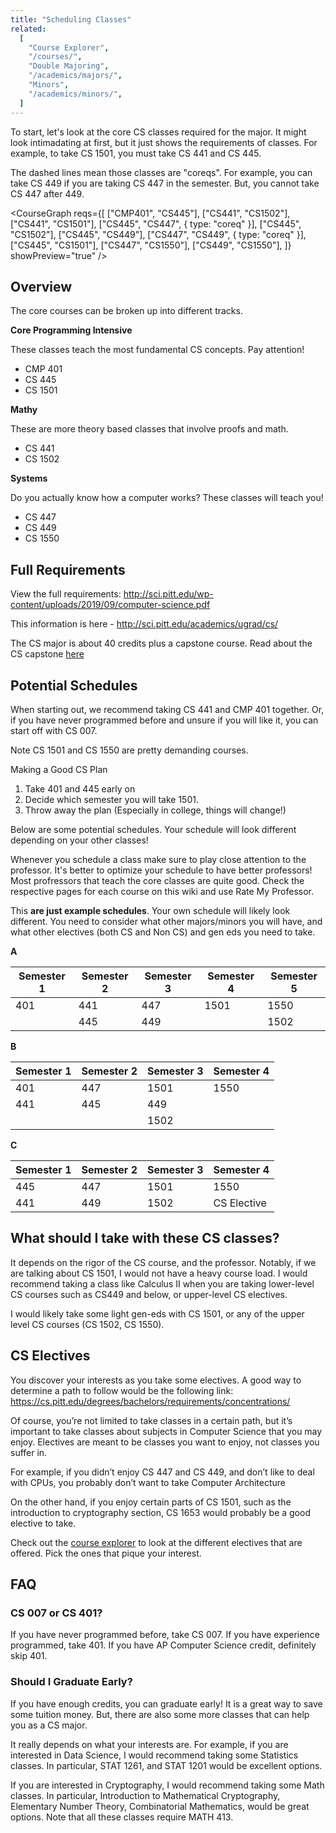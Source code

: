 ```yaml
---
title: "Scheduling Classes"
related:
  [
    "Course Explorer",
    "/courses/",
    "Double Majoring",
    "/academics/majors/",
    "Minors",
    "/academics/minors/",
  ]
---
```


To start, let's look at the core CS classes required for the major. It
might look intimadating at first, but it just shows the requirements
of classes. For example, to take CS 1501, you must take CS 441 and CS 445.

The dashed lines mean those classes are "coreqs". For example, you can take CS 449 if you are taking CS 447 in the semester. But, you cannot take
CS 447 after 449.

<CourseGraph
  reqs={[
    ["CMP401", "CS445"],
    ["CS441", "CS1502"],
    ["CS441", "CS1501"],
    ["CS445", "CS447", { type: "coreq" }],
    ["CS445", "CS1502"],
    ["CS445", "CS449"],
    ["CS447", "CS449", { type: "coreq" }],
    ["CS445", "CS1501"],
    ["CS447", "CS1550"],
    ["CS449", "CS1550"],
  ]}
  showPreview="true"
/>

## Overview

The core courses can be broken up into different tracks.

**Core Programming Intensive**

These classes teach the most fundamental CS concepts. Pay attention!

- CMP 401
- CS 445
- CS 1501

**Mathy**

These are more theory based classes that involve proofs and math.

- CS 441
- CS 1502

**Systems**

Do you actually know how a computer works? These classes will teach you!

- CS 447
- CS 449
- CS 1550

## Full Requirements

View the full requirements: http://sci.pitt.edu/wp-content/uploads/2019/09/computer-science.pdf

This information is here - http://sci.pitt.edu/academics/ugrad/cs/

The CS major is about 40 credits plus a capstone course. Read about the CS capstone [here](/academics/registration/capstone/)

## Potential Schedules

When starting out, we recommend taking CS 441 and CMP 401 together. Or, if you have never programmed before and unsure if you
will like it, you can start off with CS 007.

Note CS 1501 and CS 1550 are pretty demanding courses.

Making a Good CS Plan

1. Take 401 and 445 early on
2. Decide which semester you will take 1501.
3. Throw away the plan (Especially in college, things will change!)

Below are some potential schedules. Your schedule will look different depending on your other classes!

Whenever you schedule a class make sure to play close attention to the professor. It's better to optimize your schedule
to have better professors! Most profressors that teach the core classes are quite good. Check the respective pages for each
course on this wiki and use Rate My Professor.

This **are just example schedules**. Your own schedule will likely look different. You need to consider what other majors/minors you will have,
and what other electives (both CS and Non CS) and gen eds you need to take.

**A**

| Semester 1 | Semester 2 | Semester 3 | Semester 4 | Semester 5 |
| ---------- | ---------- | ---------- | ---------- | ---------- |
| 401        | 441        | 447        | 1501       | 1550       |
|            | 445        | 449        |            | 1502       |

**B**

| Semester 1 | Semester 2 | Semester 3 | Semester 4 |
| ---------- | ---------- | ---------- | ---------- |
| 401        | 447        | 1501       | 1550       |
| 441        | 445        | 449        |            |
|            |            | 1502       |            |

**C**

| Semester 1 | Semester 2 | Semester 3 | Semester 4  |
| ---------- | ---------- | ---------- | ----------- |
| 445        | 447        | 1501       | 1550        |
| 441        | 449        | 1502       | CS Elective |

## What should I take with these CS classes?

It depends on the rigor of the CS course, and the professor. Notably, if we are talking about CS 1501, I would not have a heavy course load. I would recommend taking a class like Calculus II when you are taking lower-level CS courses such as CS449 and below, or upper-level CS electives.

I would likely take some light gen-eds with CS 1501, or any of the upper level CS courses (CS 1502, CS 1550).

## CS Electives

You discover your interests as you take some electives. A good way to determine a path to follow would be the following link: https://cs.pitt.edu/degrees/bachelors/requirements/concentrations/

Of course, you’re not limited to take classes in a certain path, but it’s important to take classes about subjects in Computer Science that you may enjoy. Electives are meant to be classes you want to enjoy, not classes you suffer in.

For example, if you didn’t enjoy CS 447 and CS 449, and don’t like to deal with CPUs, you probably don’t want to take Computer Architecture

On the other hand, if you enjoy certain parts of CS 1501, such as the introduction to cryptography section, CS 1653 would probably be a good elective to take.

Check out the [course explorer](/courses) to look at the different electives that are offered. Pick the ones that pique your interest.

## FAQ

### CS 007 or CS 401?

If you have never programmed before, take CS 007. If you have experience programmed, take 401. If you have AP Computer Science credit, definitely skip 401.

### Should I Graduate Early?

If you have enough credits, you can graduate early! It is a great way to save some tuition money. But, there are also some more classes that can help you as a CS major.

It really depends on what your interests are. For example, if you are interested in Data Science, I would recommend taking some Statistics classes. In particular, STAT 1261, and STAT 1201 would be excellent options.

If you are interested in Cryptography, I would recommend taking some Math classes. In particular, Introduction to Mathematical Cryptography, Elementary Number Theory, Combinatorial Mathematics, would be great options. Note that all these classes require MATH 413.

